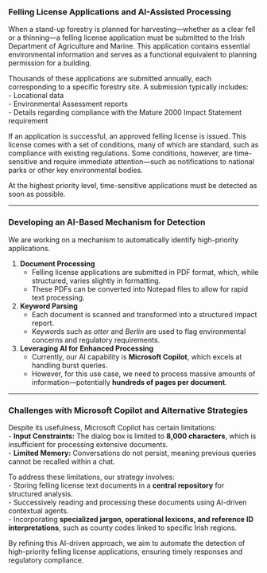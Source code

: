 ### **Felling License Applications and AI-Assisted Processing**  

When a stand-up forestry is planned for harvesting—whether as a clear fell or a thinning—a felling license application must be submitted to the Irish Department of Agriculture and Marine. This application contains essential environmental information and serves as a functional equivalent to planning permission for a building.  

Thousands of these applications are submitted annually, each corresponding to a specific forestry site. A submission typically includes:  
- Locational data  
- Environmental Assessment reports  
- Details regarding compliance with the Mature 2000 Impact Statement requirement  

If an application is successful, an approved felling license is issued. This license comes with a set of conditions, many of which are standard, such as compliance with existing regulations. Some conditions, however, are time-sensitive and require immediate attention—such as notifications to national parks or other key environmental bodies.  

At the highest priority level, time-sensitive applications must be detected as soon as possible.  

---

### **Developing an AI-Based Mechanism for Detection**  

We are working on a mechanism to automatically identify high-priority applications.  

1. **Document Processing**  
   - Felling license applications are submitted in PDF format, which, while structured, varies slightly in formatting.  
   - These PDFs can be converted into Notepad files to allow for rapid text processing.  

2. **Keyword Parsing**  
   - Each document is scanned and transformed into a structured impact report.  
   - Keywords such as *otter* and *Berlin* are used to flag environmental concerns and regulatory requirements.  

3. **Leveraging AI for Enhanced Processing**  
   - Currently, our AI capability is **Microsoft Copilot**, which excels at handling burst queries.  
   - However, for this use case, we need to process massive amounts of information—potentially **hundreds of pages per document**.  

---

### **Challenges with Microsoft Copilot and Alternative Strategies**  

Despite its usefulness, Microsoft Copilot has certain limitations:  
- **Input Constraints:** The dialog box is limited to **8,000 characters**, which is insufficient for processing extensive documents.  
- **Limited Memory:** Conversations do not persist, meaning previous queries cannot be recalled within a chat.  

To address these limitations, our strategy involves:  
- Storing felling license text documents in a **central repository** for structured analysis.  
- Successively reading and processing these documents using AI-driven contextual agents.  
- Incorporating **specialized jargon, operational lexicons, and reference ID interpretations**, such as county codes linked to specific Irish regions.  

By refining this AI-driven approach, we aim to automate the detection of high-priority felling license applications, ensuring timely responses and regulatory compliance.  
